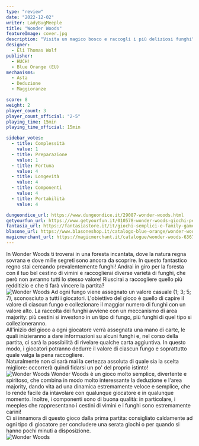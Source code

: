 ```yaml
---
type: "review"
date: "2022-12-02"
writer: LadyBugMeeple
title: "Wonder Woods"
featureImage: cover.jpg
description: "Visita un magico bosco e raccogli i più deliziosi funghi"
designer:
  - Eli Thomas Wolf
publisher:
  - HUCH!
  - Blue Orange (EU)
mechanisms:
  - Asta
  - Deduzione
  - Maggioranze

score: 8
weight: 2
player_count: 3
player_count_official: "2-5"
playing_time: 15min
playing_time_official: 15min

sidebar_votes:
  - title: Complessità
    value: 1
  - title: Preparazione
    value: 1
  - title: Fortuna
    value: 4
  - title: Longevità
    value: 4
  - title: Componenti
    value: 4
  - title: Portabilità
    value: 4

dungeondice_url: https://www.dungeondice.it/29087-wonder-woods.html
getyourfun_url: https://www.getyourfun.it/010578-wonder-woods-giochi-per-famiglia.html
fantasia_url: https://fantasiastore.it/it/giochi-semplici-e-family-games/17765-wonder-woods.html
blasone_url: https://www.blasoneshop.it/catalogo-blue-orange/wonder-woods-361-2893
magicmerchant_url: https://magicmerchant.it/catalogue/wonder-woods-63677/
---
```


<Setting>
  In Wonder Woods ti troverai in una foresta incantata, dove la natura regna
  sovrana e dove mille segreti sono ancora da scoprire. In questo fantastico
  regno stai cercando prevalentemente funghi! Andrai in giro per la foresta con
  il tuo bel cestino di vimini e raccoglierai diverse varietà di funghi, che
  però non avranno tutti lo stesso valore! Riuscirai a raccogliere quello più
  redditizio e che ti farà vincere la partita?
  <br />
</Setting>

<img src="./game1.jpg" alt="Wonder Woods" />

<Rules>
  Ad ogni fungo viene assegnato un valore casuale (1; 3; 5; 7), sconosciuto a
  tutti i giocatori. L'obiettivo del gioco è quello di capire il valore di
  ciascun fungo e collezionare il maggior numero di funghi con un valore alto.
  La raccolta dei funghi avviene con un meccanismo di area majority: più cestini
  si investono in un tipo di fungo, più funghi di quel tipo si collezioneranno.
  <br />
  All'inizio del gioco a ogni giocatore verrà assegnata una mano di carte, le
  quali inizieranno a dare informazioni su alcuni funghi e, nel corso della
  partita, ci sarà la possibilità di rivelare qualche carta aggiuntiva. In
  questo modo, i giocatori potranno dedurre il valore di ciascun fungo e
  soprattutto quale valga la pena raccogliere.
  <br />
  Naturalmente non ci sarà mai la certezza assoluta di quale sia la scelta
  migliore: occorrerà quindi fidarsi un po' del proprio istinto!
  <br />
</Rules>

<img src="./game2.jpg" alt="Wonder Woods" />

<Feedback>
  Wonder Woods è un gioco molto semplice, divertente e spiritoso, che combina in
  modo molto interessante la deduzione e l'area majority, dando vita ad una
  dinamica estremamente veloce e semplice, che lo rende facile da intavolare con
  qualunque giocatore e in qualunque momento. Inoltre, i componenti sono di
  buona qualità: in particolare, i meeples che rappresentano i cestini di vimini
  e i funghi sono estremamente carini!&nbsp;
  <br />
  Ci si innamora di questo gioco dalla prima partita: consigliato caldamente ad
  ogni tipo di giocatore per concludere una serata giochi o per quando si hanno
  pochi minuti a disposizione.
  <br />
</Feedback>

<img src="./game3.jpg" alt="Wonder Woods" />

